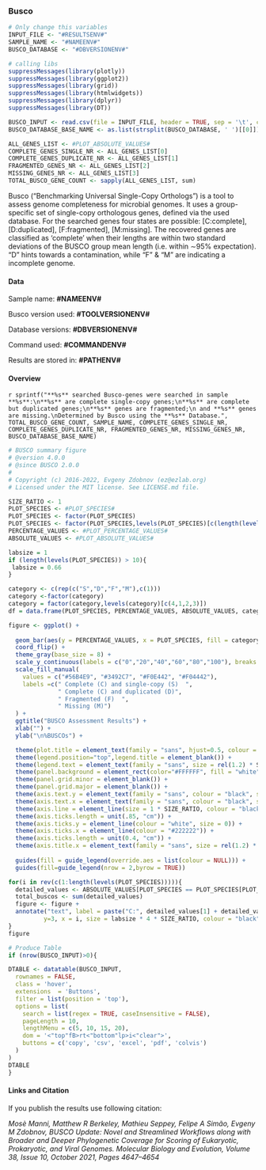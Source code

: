 <!-- Report template, please replace {TOOL}  -->

### Busco
 
```r
# Only change this variables
INPUT_FILE <- "#RESULTSENV#"
SAMPLE_NAME <- "#NAMEENV#"
BUSCO_DATABASE <- "#DBVERSIONENV#"

# calling libs
suppressMessages(library(plotly))
suppressMessages(library(ggplot2))
suppressMessages(library(grid))
suppressMessages(library(htmlwidgets))
suppressMessages(library(dplyr))
suppressMessages(library(DT))

BUSCO_INPUT <- read.csv(file = INPUT_FILE, header = TRUE, sep = '\t', check.names=FALSE)
BUSCO_DATABASE_BASE_NAME <- as.list(strsplit(BUSCO_DATABASE, ' ')[[0]])

ALL_GENES_LIST <- #PLOT_ABSOLUTE_VALUES#
COMPLETE_GENES_SINGLE_NR <- ALL_GENES_LIST[0]
COMPLETE_GENES_DUPLICATE_NR <- ALL_GENES_LIST[1]
FRAGMENTED_GENES_NR <- ALL_GENES_LIST[2]
MISSING_GENES_NR <- ALL_GENES_LIST[3]
TOTAL_BUSCO_GENE_COUNT <- sapply(ALL_GENES_LIST, sum)
```
Busco ("Benchmarking Universal Single-Copy Orthologs") is a tool to assess genome completeness for microbial genomes.
It uses a group-specific set of single-copy orthologous genes, defined via the used database.
For the searched genes four states are possible: [C:complete], [D:duplicated], [F:fragmented], [M:missing].
The recovered genes are classified as ‘complete’ when their lengths are within two standard deviations of 
the BUSCO group mean length (i.e. within ∼95% expectation).
"D" hints towards a contamination, while "F" & "M" are indicating a incomplete genome. 

#### Data

Sample name: **#NAMEENV#**  

Busco version used: **#TOOLVERSIONENV#**   

Database versions: **#DBVERSIONENV#**

Command used: **#COMMANDENV#**

Results are stored in: **#PATHENV#**  

#### Overview
`r sprintf("**%s** searched Busco-genes were searched in sample **%s**:\n**%s** are complete single-copy genes;\n**%s** are complete but duplicated genes;\n**%s** genes are fragmented;\n and **%s** genes are missing.\nDetermined by Busco using the **%s** Database.",
                    TOTAL_BUSCO_GENE_COUNT, SAMPLE_NAME, COMPLETE_GENES_SINGLE_NR, COMPLETE_GENES_DUPLICATE_NR, FRAGMENTED_GENES_NR, MISSING_GENES_NR, BUSCO_DATABASE_BASE_NAME)`

```r
# BUSCO summary figure
# @version 4.0.0
# @since BUSCO 2.0.0
# 
# Copyright (c) 2016-2022, Evgeny Zdobnov (ez@ezlab.org)
# Licensed under the MIT license. See LICENSE.md file.

SIZE_RATIO <- 1
PLOT_SPECIES <- #PLOT_SPECIES#
PLOT_SPECIES <- factor(PLOT_SPECIES)
PLOT_SPECIES <- factor(PLOT_SPECIES,levels(PLOT_SPECIES)[c(length(levels(PLOT_SPECIES)):1)]) # reorder your species here just by changing the values in the vector :
PERCENTAGE_VALUES <- #PLOT_PERCENTAGE_VALUES#
ABSOLUTE_VALUES <- #PLOT_ABSOLUTE_VALUES#

labsize = 1
if (length(levels(PLOT_SPECIES)) > 10){
 labsize = 0.66
}

category <- c(rep(c("S","D","F","M"),c(1)))
category <-factor(category)
category = factor(category,levels(category)[c(4,1,2,3)])
df = data.frame(PLOT_SPECIES, PERCENTAGE_VALUES, ABSOLUTE_VALUES, category)

figure <- ggplot() + 
  
  geom_bar(aes(y = PERCENTAGE_VALUES, x = PLOT_SPECIES, fill = category), position = position_stack(reverse = TRUE), data = df, stat = "identity", width = 0.75) + 
  coord_flip() + 
  theme_gray(base_size = 8) + 
  scale_y_continuous(labels = c("0","20","40","60","80","100"), breaks = c(0,20,40,60,80,100)) + 
  scale_fill_manual(
    values = c("#56B4E9", "#3492C7", "#F0E442", "#F04442"),
    labels =c(" Complete (C) and single-copy (S)  ",
              " Complete (C) and duplicated (D)",
              " Fragmented (F)  ",
              " Missing (M)")
  ) +   
  ggtitle("BUSCO Assessment Results") + 
  xlab("") + 
  ylab("\n%BUSCOs") + 

  theme(plot.title = element_text(family = "sans", hjust=0.5, colour = "black", size = rel(2.2) * SIZE_RATIO, face = "bold")) + 
  theme(legend.position="top",legend.title = element_blank()) + 
  theme(legend.text = element_text(family = "sans", size = rel(1.2) * SIZE_RATIO)) + 
  theme(panel.background = element_rect(color="#FFFFFF", fill = "white")) + 
  theme(panel.grid.minor = element_blank()) + 
  theme(panel.grid.major = element_blank()) +
  theme(axis.text.y = element_text(family = "sans", colour = "black", size = rel(1.66) * SIZE_RATIO)) + 
  theme(axis.text.x = element_text(family = "sans", colour = "black", size = rel(1.66) * SIZE_RATIO)) + 
  theme(axis.line = element_line(size = 1 * SIZE_RATIO, colour = "black")) + 
  theme(axis.ticks.length = unit(.85, "cm")) + 
  theme(axis.ticks.y = element_line(colour = "white", size = 0)) + 
  theme(axis.ticks.x = element_line(colour = "#222222")) + 
  theme(axis.ticks.length = unit(0.4, "cm")) + 
  theme(axis.title.x = element_text(family = "sans", size = rel(1.2) * SIZE_RATIO)) + 
  
  guides(fill = guide_legend(override.aes = list(colour = NULL))) +
  guides(fill=guide_legend(nrow = 2,byrow = TRUE))

for(i in rev(c(1:length(levels(PLOT_SPECIES))))){
  detailed_values <- ABSOLUTE_VALUES[PLOT_SPECIES == PLOT_SPECIES[PLOT_SPECIES == levels(PLOT_SPECIES)[i]]]
  total_buscos <- sum(detailed_values)
  figure <- figure + 
  annotate("text", label = paste("C:", detailed_values[1] + detailed_values[2], " [S:", detailed_values[1], ", D:", detailed_values[2], "], F:", detailed_values[3], ", M:", detailed_values[4], ", n:", total_buscos, sep=""), 
          y=3, x = i, size = labsize * 4 * SIZE_RATIO, colour = "black", hjust=0, family = "sans")
}
figure
```

```r
# Produce Table
if (nrow(BUSCO_INPUT)>0){

DTABLE <- datatable(BUSCO_INPUT, 
  rownames = FALSE, 
  class = 'hover', 
  extensions  = 'Buttons', 
  filter = list(position = 'top'),
  options = list(
    search = list(regex = TRUE, caseInsensitive = FALSE),
    pageLength = 10,
    lengthMenu = c(5, 10, 15, 20),
    dom = '<"top"fB>rt<"bottom"lp>i<"clear">', 
    buttons = c('copy', 'csv', 'excel', 'pdf', 'colvis')
  )
)
DTABLE 
}
```

#### Links and Citation
If you publish the results use following citation:

*Mosè Manni, Matthew R Berkeley, Mathieu Seppey, Felipe A Simão, Evgeny M Zdobnov,*
*BUSCO Update: Novel and Streamlined Workflows along with Broader and Deeper Phylogenetic Coverage for Scoring of Eukaryotic, Prokaryotic, and Viral Genomes.*
*Molecular Biology and Evolution, Volume 38, Issue 10, October 2021, Pages 4647–4654*